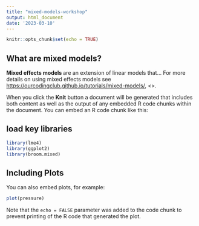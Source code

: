 ```yaml
---
title: "mixed-models-workshop"
output: html_document
date: '2023-03-10'
---
```


```r
knitr::opts_chunk$set(echo = TRUE)
```

## What are mixed models?

**Mixed effects models ** are an extension of linear models that...  For more details on using mixed effects models see <https://ourcodingclub.github.io/tutorials/mixed-models/>, <>.

When you click the **Knit** button a document will be generated that includes both content as well as the output of any embedded R code chunks within the document. You can embed an R code chunk like this:

## load key libraries
```r
library(lme4)
library(ggplot2)
library(broom.mixed)
```

## Including Plots

You can also embed plots, for example:

```r
plot(pressure)
```

Note that the `echo = FALSE` parameter was added to the code chunk to prevent printing of the R code that generated the plot.
